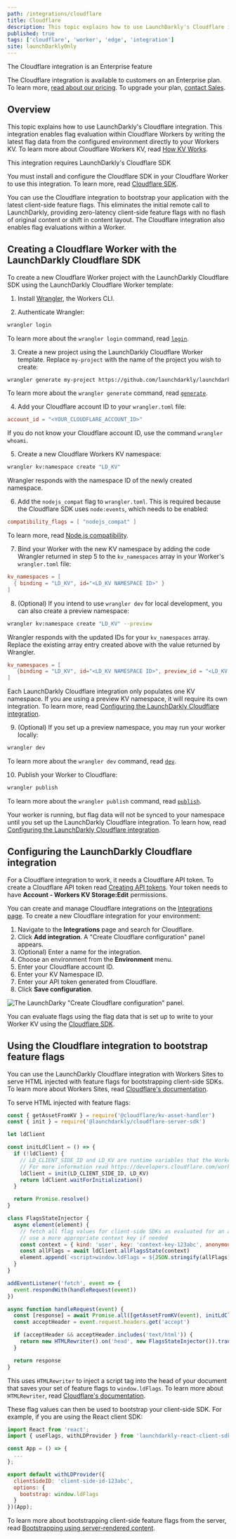 ```yaml
---
path: /integrations/cloudflare
title: Cloudflare
description: This topic explains how to use LaunchDarkly's Cloudflare integration.
published: true
tags: ['cloudflare', 'worker', 'edge', 'integration']
site: launchDarklyOnly
---
```


<Callout intent="primary">
  <CalloutTitle>The Cloudflare integration is an Enterprise feature</CalloutTitle>
  <CalloutDescription>

The Cloudflare integration is available to customers on an Enterprise plan. To learn more, [read about our pricing](https://launchdarkly.com/pricing/). To upgrade your plan, [contact Sales](https://launchdarkly.com/contact-sales/).

  </CalloutDescription>
</Callout>

## Overview

This topic explains how to use LaunchDarkly's Cloudflare integration. This integration enables flag evaluation within Cloudflare Workers by writing the latest flag data from the configured environment directly to your Workers KV. To learn more about Cloudflare Workers KV, read [How KV Works](https://developers.cloudflare.com/workers/learning/how-kv-works).

<Callout intent="info">
  <CalloutTitle>This integration requires LaunchDarkly's Cloudflare SDK</CalloutTitle>
  <CalloutDescription>

You must install and configure the Cloudflare SDK in your Cloudflare Worker to use this integration. To learn more, read [Cloudflare SDK](/sdk/edge/cloudflare).

  </CalloutDescription>
</Callout>

You can use the Cloudflare integration to bootstrap your application with the latest client-side feature flags. This eliminates the initial remote call to LaunchDarkly, providing zero-latency client-side feature flags with no flash of original content or shift in content layout. The Cloudflare integration also enables flag evaluations within a Worker.

## Creating a Cloudflare Worker with the LaunchDarkly Cloudflare SDK

To create a new Cloudflare Worker project with the LaunchDarkly Cloudflare SDK using the LaunchDarkly Cloudflare Worker template:

1. Install [Wrangler](https://developers.cloudflare.com/workers/get-started/guide#2-install-the-workers-cli), the Workers CLI.

2. Authenticate Wrangler:

<CodeSample>
<CSTab label="Console">

```bash
wrangler login
```

</CSTab>
</CodeSample>

To learn more about the `wrangler login` command, read [`login`](https://developers.cloudflare.com/workers/cli-wrangler/commands#login).

3. Create a new project using the LaunchDarkly Cloudflare Worker template. Replace `my-project` with the name of the project you wish to create:

<CodeSample>
<CSTab label="Console">

```bash
wrangler generate my-project https://github.com/launchdarkly/launchdarkly-cloudflare-worker-template
```

</CSTab>
</CodeSample>

To learn more about the `wrangler generate` command, read [`generate`](https://developers.cloudflare.com/workers/cli-wrangler/commands#generate).

4. Add your Cloudflare account ID to your `wrangler.toml` file:

<CodeSample>
<CSTab label="wrangler.toml">

```toml
account_id = "<YOUR_CLOUDFLARE_ACCOUNT_ID>"
```

</CSTab>
</CodeSample>

If you do not know your Cloudflare account ID, use the command `wrangler whoami`.

5. Create a new Cloudflare Workers KV namespace:

<CodeSample>
<CSTab label="Console">

```bash
wrangler kv:namespace create "LD_KV"
```

</CSTab>
</CodeSample>

Wrangler responds with the namespace ID of the newly created namespace.

6. Add the `nodejs_compat` flag to `wrangler.toml`. This is required because the Cloudflare SDK uses `node:events`, which needs to be enabled:

<CodeSample>
<CSTab label="wrangler.toml">

```toml
compatibility_flags = [ "nodejs_compat" ]
```

</CSTab>
</CodeSample>

To learn more, read [Node.js compatibility](https://developers.cloudflare.com/workers/runtime-apis/nodejs/#enable-nodejs-with-workers).

7. Bind your Worker with the new KV namespace by adding the code Wrangler returned in step 5 to the `kv_namespaces` array in your Worker's `wrangler.toml` file:

<CodeSample>
<CSTab label="wrangler.toml">

```toml
kv_namespaces = [
  { binding = "LD_KV", id="<LD_KV NAMESPACE ID>" }
]
```

</CSTab>
</CodeSample>

8. (Optional) If you intend to use `wrangler dev` for local development, you can also create a preview namespace:

<CodeSample>
<CSTab label="Console">

```bash
wrangler kv:namespace create "LD_KV" --preview
```

</CSTab>
</CodeSample>

Wrangler responds with the updated IDs for your `kv_namespaces` array. Replace the existing array entry created above with the value returned by Wrangler.

<CodeSample>
<CSTab label="wrangler.toml">

```toml
kv_namespaces = [
   {binding = "LD_KV", id="<LD_KV NAMESPACE ID>", preview_id = "<LD_KV NAMESPACE PREVIEW ID>"}
]
```

</CSTab>
</CodeSample>

Each LaunchDarkly Cloudflare integration only populates one KV namespace. If you are using a preview KV namespace, it will require its own integration. To learn more, read [Configuring the LaunchDarkly Cloudflare integration](#configuring-the-launchdarkly-cloudflare-integration).

9. (Optional) If you set up a preview namespace, you may run your worker locally:

<CodeSample>
<CSTab label="Console">

```bash
wrangler dev
```

</CSTab>
</CodeSample>

To learn more about the `wrangler dev` command, read [`dev`](https://developers.cloudflare.com/workers/cli-wrangler/commands#dev).

10. Publish your Worker to Cloudflare:

<CodeSample>
<CSTab label="Console">

```bash
wrangler publish
```

</CSTab>
</CodeSample>

To learn more about the `wrangler publish` command, read [`publish`](https://developers.cloudflare.com/workers/cli-wrangler/commands#publish).

Your worker is running, but flag data will not be synced to your namespace until you set up the LaunchDarkly Cloudflare integration. To learn how, read [Configuring the LaunchDarkly Cloudflare integration](#configuring-the-launchdarkly-cloudflare-integration).

## Configuring the LaunchDarkly Cloudflare integration

For a Cloudflare integration to work, it needs a Cloudflare API token. To create a Cloudflare API token read [Creating API tokens](https://developers.cloudflare.com/api/tokens/create). Your token needs to have **Account - Workers KV Storage:Edit** permissions.

You can create and manage Cloudflare integrations on the [Integrations page](https://app.launchdarkly.com/integrations). To create a new Cloudflare integration for your environment:

1. Navigate to the **Integrations** page and search for Cloudflare.
2. Click **Add integration**. A "Create Cloudflare configuration" panel appears.
3. (Optional) Enter a name for the integration.
4. Choose an environment from the **Environment** menu.
5. Enter your Cloudflare account ID.
6. Enter your KV Namespace ID.
7. Enter your API token generated from Cloudflare.
8. Click **Save configuration**.

![The LaunchDarky "Create Cloudflare configuration" panel.](cloudflare-create-integration.png)

You can evaluate flags using the flag data that is set up to write to your Worker KV using the [Cloudflare SDK](/sdk/edge/cloudflare).

## Using the Cloudflare integration to bootstrap feature flags

You can use the LaunchDarkly Cloudflare integration with Workers Sites to serve HTML injected with feature flags for bootstrapping client-side SDKs. To learn more about Workers Sites, read [Cloudflare's documentation](https://developers.cloudflare.com/workers/platform/sites).

To serve HTML injected with feature flags:

<CodeSample>
<CSTab label="index.js">

```js
const { getAssetFromKV } = require('@cloudflare/kv-asset-handler')
const { init } = require('@launchdarkly/cloudflare-server-sdk')

let ldClient

const initLdClient = () => {
  if (!ldClient) {
    // LD_CLIENT_SIDE_ID and LD_KV are runtime variables that the Workers runtime provides to your code.
    // For more information read https://developers.cloudflare.com/workers/platform/environment-variables
    ldClient = init(LD_CLIENT_SIDE_ID, LD_KV)
    return ldClient.waitForInitialization()
  }

  return Promise.resolve()
}

class FlagsStateInjector {
  async element(element) {
    // fetch all flag values for client-side SDKs as evaluated for an anonymous context
    // use a more appropriate context key if needed
    const context = { kind: 'user', key: 'context-key-123abc', anonymous: true }
    const allFlags = await ldClient.allFlagsState(context)
    element.append(`<script>window.ldFlags = ${JSON.stringify(allFlags)}</script>`, { html: true })
  }
}

addEventListener('fetch', event => {
  event.respondWith(handleRequest(event))
})

async function handleRequest(event) {
  const [response] = await Promise.all([getAssetFromKV(event), initLdClient()])
  const acceptHeader = event.request.headers.get('accept')

  if (acceptHeader && acceptHeader.includes('text/html')) {
    return new HTMLRewriter().on('head', new FlagsStateInjector()).transform(response)
  }

  return response
}
```

</CSTab>
</CodeSample>

This uses `HTMLRewriter` to inject a script tag into the head of your document that saves your set of feature flags to `window.ldFlags`. To learn more about `HTMLRewriter`, read [Cloudflare's documentation](https://developers.cloudflare.com/workers/runtime-apis/html-rewriter).

These flag values can then be used to bootstrap your client-side SDK. For example, if you are using the React client SDK:

<CodeSample>
<CSTab label="App.js">

```js
import React from 'react';
import { useFlags, withLDProvider } from 'launchdarkly-react-client-sdk';

const App = () => {
  ...
};

export default withLDProvider({
  clientSideID: 'client-side-id-123abc',
  options: {
    bootstrap: window.ldFlags
  }
})(App);
```

</CSTab>
</CodeSample>

To learn more about bootstrapping client-side feature flags from the server, read [Bootstrapping using server-rendered content](/guides/flags/static-sites#bootstrapping-using-server-rendered-content).
